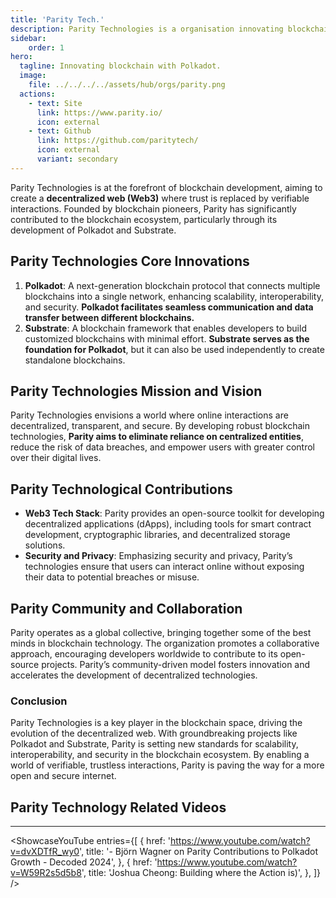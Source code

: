 ```yaml
---
title: 'Parity Tech.'
description: Parity Technologies is a organisation innovating blockchain with Polkadot and Substrate for a secure, decentralized web.
sidebar: 
    order: 1
hero:
  tagline: Innovating blockchain with Polkadot.
  image: 
    file: ../../../../assets/hub/orgs/parity.png
  actions:
    - text: Site
      link: https://www.parity.io/
      icon: external
    - text: Github
      link: https://github.com/paritytech/
      icon: external
      variant: secondary
---
```




Parity Technologies is at the forefront of blockchain development, aiming to create a **decentralized web (Web3)** where trust is replaced by verifiable interactions. Founded by blockchain pioneers, Parity has significantly contributed to the blockchain ecosystem, particularly through its development of Polkadot and Substrate.

## Parity Technologies Core Innovations

1. **Polkadot**: A next-generation blockchain protocol that connects multiple blockchains into a single network, enhancing scalability, interoperability, and security. **Polkadot facilitates seamless communication and data transfer between different blockchains.**
2. **Substrate**: A blockchain framework that enables developers to build customized blockchains with minimal effort. **Substrate serves as the foundation for Polkadot**, but it can also be used independently to create standalone blockchains.

## Parity Technologies Mission and Vision

Parity Technologies envisions a world where online interactions are decentralized, transparent, and secure. By developing robust blockchain technologies, **Parity aims to eliminate reliance on centralized entities**, reduce the risk of data breaches, and empower users with greater control over their digital lives.

## Parity Technological Contributions

- **Web3 Tech Stack**: Parity provides an open-source toolkit for developing decentralized applications (dApps), including tools for smart contract development, cryptographic libraries, and decentralized storage solutions.
- **Security and Privacy**: Emphasizing security and privacy, Parity’s technologies ensure that users can interact online without exposing their data to potential breaches or misuse.

## Parity Community and Collaboration

Parity operates as a global collective, bringing together some of the best minds in blockchain technology. The organization promotes a collaborative approach, encouraging developers worldwide to contribute to its open-source projects. Parity’s community-driven model fosters innovation and accelerates the development of decentralized technologies.

### Conclusion

Parity Technologies is a key player in the blockchain space, driving the evolution of the decentralized web. With groundbreaking projects like Polkadot and Substrate, Parity is setting new standards for scalability, interoperability, and security in the blockchain ecosystem. By enabling a world of verifiable, trustless interactions, Parity is paving the way for a more open and secure internet.


## Parity Technology Related Videos
----------------
<ShowcaseYouTube
  entries={[
      {
      href: 'https://www.youtube.com/watch?v=dvXDTfR_wy0',
      title: '- Björn Wagner on Parity Contributions to Polkadot Growth - Decoded 2024',
    },
        {
      href: 'https://www.youtube.com/watch?v=W59R2s5d5b8',
      title: 'Joshua Cheong: Building where the Action is)',
    },
  ]}
/>
